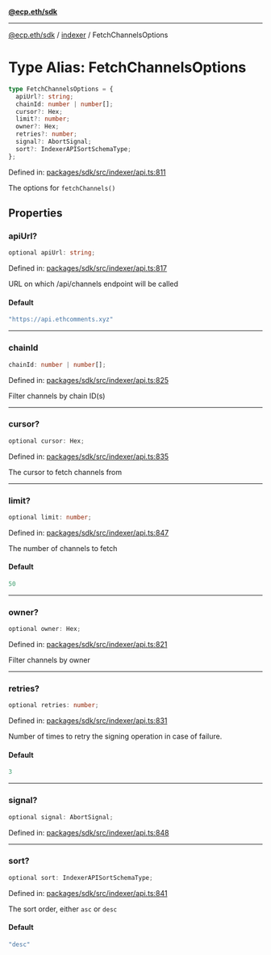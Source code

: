 [**@ecp.eth/sdk**](../../index.mdx)

***

[@ecp.eth/sdk](/sdk-reference/index.mdx) / [indexer](/sdk-reference/indexer/index.mdx) / FetchChannelsOptions

# Type Alias: FetchChannelsOptions

```ts
type FetchChannelsOptions = {
  apiUrl?: string;
  chainId: number | number[];
  cursor?: Hex;
  limit?: number;
  owner?: Hex;
  retries?: number;
  signal?: AbortSignal;
  sort?: IndexerAPISortSchemaType;
};
```

Defined in: [packages/sdk/src/indexer/api.ts:811](https://github.com/ecp-eth/comments-monorepo/blob/main/packages/sdk/src/indexer/api.ts#L811)

The options for `fetchChannels()`

## Properties

### apiUrl?

```ts
optional apiUrl: string;
```

Defined in: [packages/sdk/src/indexer/api.ts:817](https://github.com/ecp-eth/comments-monorepo/blob/main/packages/sdk/src/indexer/api.ts#L817)

URL on which /api/channels endpoint will be called

#### Default

```ts
"https://api.ethcomments.xyz"
```

***

### chainId

```ts
chainId: number | number[];
```

Defined in: [packages/sdk/src/indexer/api.ts:825](https://github.com/ecp-eth/comments-monorepo/blob/main/packages/sdk/src/indexer/api.ts#L825)

Filter channels by chain ID(s)

***

### cursor?

```ts
optional cursor: Hex;
```

Defined in: [packages/sdk/src/indexer/api.ts:835](https://github.com/ecp-eth/comments-monorepo/blob/main/packages/sdk/src/indexer/api.ts#L835)

The cursor to fetch channels from

***

### limit?

```ts
optional limit: number;
```

Defined in: [packages/sdk/src/indexer/api.ts:847](https://github.com/ecp-eth/comments-monorepo/blob/main/packages/sdk/src/indexer/api.ts#L847)

The number of channels to fetch

#### Default

```ts
50
```

***

### owner?

```ts
optional owner: Hex;
```

Defined in: [packages/sdk/src/indexer/api.ts:821](https://github.com/ecp-eth/comments-monorepo/blob/main/packages/sdk/src/indexer/api.ts#L821)

Filter channels by owner

***

### retries?

```ts
optional retries: number;
```

Defined in: [packages/sdk/src/indexer/api.ts:831](https://github.com/ecp-eth/comments-monorepo/blob/main/packages/sdk/src/indexer/api.ts#L831)

Number of times to retry the signing operation in case of failure.

#### Default

```ts
3
```

***

### signal?

```ts
optional signal: AbortSignal;
```

Defined in: [packages/sdk/src/indexer/api.ts:848](https://github.com/ecp-eth/comments-monorepo/blob/main/packages/sdk/src/indexer/api.ts#L848)

***

### sort?

```ts
optional sort: IndexerAPISortSchemaType;
```

Defined in: [packages/sdk/src/indexer/api.ts:841](https://github.com/ecp-eth/comments-monorepo/blob/main/packages/sdk/src/indexer/api.ts#L841)

The sort order, either `asc` or `desc`

#### Default

```ts
"desc"
```
